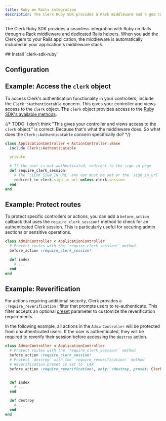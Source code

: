 ```yaml
---
title: Ruby on Rails integration
description: The Clerk Ruby SDK provides a Rack middleware and a gem to integrate Clerk into your Rails app.
---
```


The Clerk Ruby SDK provides a seamless integration with Ruby on Rails through a Rack middleware and dedicated Rails helpers. When you add the Clerk gem to your Rails application, the middleware is automatically included in your application's middleware stack.

<Steps>
  ## Install `clerk-sdk-ruby`

  <Include src="_partials/ruby/installation" />

  ## Configuration

  <Include src="_partials/ruby/configuration" />
</Steps>

## Example: Access the `clerk` object

To access Clerk's authentication functionality in your controllers, include the `Clerk::Authenticatable` concern. This gives your controller and views access to the `clerk` object. The `clerk` object provides access to the [Ruby SDK's available methods](/docs/references/ruby/overview#available-methods).

{/* TODO: I don't think "This gives your controller and views access to the `clerk` object." is correct. Because that's what the middleware does. So what does the `Clerk::Authenticatable` concern specifically do? */}

```ruby {{ filename: 'app/controllers/application_controller.rb' }}
class ApplicationController < ActionController::Base
  include Clerk::Authenticatable

  private

  # If the user is not authenticated, redirect to the sign-in page
  def require_clerk_session!
    # The `CLERK_SIGN_IN_URL` env var must be set or the `sign_in_url` method will fail
    redirect_to clerk.sign_in_url unless clerk.session
  end
end
```

## Example: Protect routes

To protect specific controllers or actions, you can add a `before_action` callback that uses the `require_clerk_session!` method to check for an authenticated Clerk session. This is particularly useful for securing admin sections or sensitive operations.

```ruby
class AdminController < ApplicationController
  # Protect routes with the `require_clerk_session!` method
  before_action :require_clerk_session!

  def index
    # ...
  end
end
```

## Example: Reverification

For actions requiring additional security, Clerk provides a `:require_reverification!` filter that prompts users to re-authenticate. This filter accepts an optional [preset](/docs/references/ruby/overview#reverification) parameter to customize the reverification requirements.

In the following example, all actions in the `AdminController` will be protected from unauthenticated users. If the user is authenticated, they will be required to reverify their session before accessing the `destroy` action.

```ruby
class AdminController < ApplicationController
  # Protect routes with the `require_clerk_session!` method
  before_action :require_clerk_session!
  # Protect `destroy` with the `require_reverification!` method
  # Reverification preset is set to `LAX`
  before_action :require_reverification!, only: :destroy, preset: Clerk::StepUp::Preset::LAX


  def index
    # ...
  end

  def destroy
    # ...
  end
end
```
